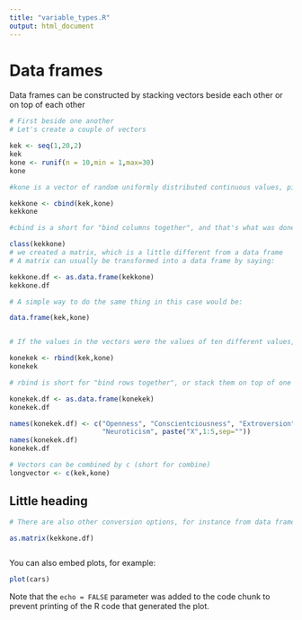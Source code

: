```yaml
---
title: "variable_types.R"
output: html_document
---
```


Data frames
==============================

Data frames can be constructed by stacking vectors beside each other or on top of each other

```r
# First beside one another
# Let's create a couple of vectors

kek <- seq(1,20,2)
kek
kone <- runif(n = 10,min = 1,max=30)
kone

#kone is a vector of random uniformly distributed continuous values, picked from the range [1...30]

kekkone <- cbind(kek,kone)
kekkone

#cbind is a short for "bind columns together", and that's what was done

class(kekkone)
# we created a matrix, which is a little different from a data frame
# A matrix can usually be transformed into a data frame by saying:

kekkone.df <- as.data.frame(kekkone)
kekkone.df

# A simple way to do the same thing in this case would be:

data.frame(kek,kone)


# If the values in the vectors were the values of ten different values, we could say:

konekek <- rbind(kek,kone)
konekek

# rbind is short for "bind rows together", or stack them on top of one another

konekek.df <- as.data.frame(konekek)
konekek.df

names(konekek.df) <- c("Openness", "Conscientciousness", "Extroversion","Agreeableness",
                       "Neuroticism", paste("X",1:5,sep=""))
names(konekek.df)
konekek.df

# Vectors can be combined by c (short for combine)
longvector <- c(kek,kone)


```

Little heading
--------------------------

```r

# There are also other conversion options, for instance from data frame to matrix

as.matrix(kekkone.df)



```

You can also embed plots, for example:

```r
plot(cars)
```

Note that the `echo = FALSE` parameter was added to the code chunk to prevent printing of the R code that generated the plot.
